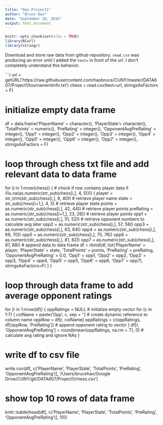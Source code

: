```yaml
---
title: "Hao-Project1"
author: "Bruce Hao"
date: "September 10, 2016"
output: html_document
---
```


```r
knitr::opts_chunk$set(echo = TRUE)
library(RCurl)
library(stringr)
```

Download and store raw data from github repository. `read.csv` was producing an error until I added the `text=` in front of the url. I don't completely understand this behavior.

```r
url = getURL('https://raw.githubusercontent.com/haobruce/CUNY/master/DATA607/Project1/tournamentinfo.txt')
chess = read.csv(text=url, stringsAsFactors = F)

# initialize empty data frame
df = data.frame('PlayerName' = character(), 'PlayerState'= character(), 'TotalPoints' = numeric(), 
                'PreRating' = integer(), 'OpponentAvgPreRating' = integer(), 'Opp1' = integer(), 
                'Opp2' = integer(), 'Opp3' = integer(), 'Opp4' = integer(), 'Opp5' = integer(), 
                'Opp6' = integer(), 'Opp7' = integer(), stringsAsFactors = F)  


# loop through chess txt file and add relevant data to data frame
for (i in 1:nrow(chess)) {
  # check if row contains player data
  if (!is.na(as.numeric(str_sub(chess[i,], 4, 5)))) {
    player = str_trim(str_sub(chess[i,], 9, 40))  # retrieve player name
    state = str_sub(chess[i+1,], 4, 5)  # retrieve player state
    points = as.numeric(str_sub(chess[i,], 42, 44))  # retrieve player points
    preRating = as.numeric(str_sub(chess[i+1,], 23, 26))  # retrieve player points
    opp1 = as.numeric(str_sub(chess[i,], 51, 52))  # retrieve opponent numbers to calculate avg later
    opp2 = as.numeric(str_sub(chess[i,], 57, 58))
    opp3 = as.numeric(str_sub(chess[i,], 63, 64))
    opp4 = as.numeric(str_sub(chess[i,], 69, 70))
    opp5 = as.numeric(str_sub(chess[i,], 75, 76))
    opp6 = as.numeric(str_sub(chess[i,], 81, 82))
    opp7 = as.numeric(str_sub(chess[i,], 87, 88))
    # append data to data frame
    df = rbind(df, list('PlayerName' = player, 'PlayerState' = state, 'TotalPoints' = points, 
                        'PreRating' = preRating, 'OpponentAvgPreRating' = 0.0, 'Opp1' = opp1, 
                        'Opp2' = opp2, 'Opp3' = opp3, 'Opp4' = opp4, 'Opp5' = opp5, 'Opp6' = opp6, 
                        'Opp7' = opp7), stringsAsFactors=F)
  }
}


# loop through data frame to add average opponent ratings
for (r in 1:nrow(df)) {
  oppRatings = NULL  # initialize empty vector
  for (c in 1:7) {
    colName = paste('Opp', c, sep = '')  # create dynamic reference to column name
    oppRow = df[r, colName]
    oppRatings = c(oppRatings, df[oppRow, 'PreRating'])  # append opponent rating to vector
  }
  df[r, 'OpponentAvgPreRating'] = round(mean(oppRatings, na.rm = T), 0)  # calculate avg rating and ignore NAs
}


# write df to csv file
write.csv(df[, c('PlayerName', 'PlayerState', 'TotalPoints', 'PreRating', 'OpponentAvgPreRating')],
          '/Users/brucehao/Google Drive/CUNY/git/DATA607/Project1/chess.csv')


# show top 10 rows of data frame
knitr::kable(head(df[, c('PlayerName', 'PlayerState', 'TotalPoints', 'PreRating', 'OpponentAvgPreRating')], 10))
